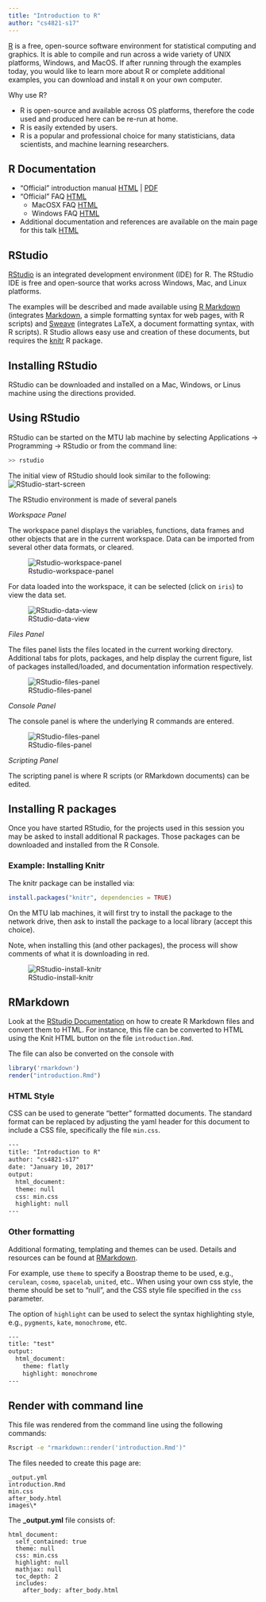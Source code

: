 ```yaml
---
title: "Introduction to R"
author: "cs4821-s17"
---
```



[R](http://www.r-project.org/) is a free, open-source software environment for statistical computing and graphics.  It is able to compile and run across a wide variety of UNIX platforms, Windows, and MacOS.  If after running through the examples today, you would like to learn more about R or complete additional examples, you can download and install `R` on your own computer.

Why use R?

* R is open-source and available across OS platforms, therefore the code used and produced here can be re-run at home.
* R is easily extended by users.
* R is a popular and professional choice for many statisticians, data scientists, and machine learning researchers.

## R Documentation

* "Official" introduction manual [HTML](http://cran.r-project.org/doc/manuals/R-intro.html) | [PDF](http://cran.r-project.org/doc/manuals/R-intro.pdf)
* "Official" FAQ [HTML](http://cran.r-project.org/doc/FAQ/R-FAQ.html)
  * MacOSX FAQ [HTML](http://cran.r-project.org/bin/macosx/RMacOSX-FAQ.html)
  * Windows FAQ [HTML](http://cran.r-project.org/bin/windows/base/rw-FAQ.html)
* Additional documentation and references are available on the main page for this talk [HTML](http://www.cs.mtu.edu/~lebrown/TechHacks-f13/)

## RStudio

[RStudio](http://rstudio.org/) is an integrated development environment (IDE) for R.  The RStudio IDE is free and open-source that works across Windows, Mac, and Linux platforms. 

The examples will be described and made available using [R Markdown](http://www.rstudio.com/ide/docs/r_markdown) (integrates [Markdown](http://daringfireball.net/projects/markdown), a simple formatting syntax for web pages, with R scripts) and [Sweave](http://www.statistik.lmu.de/~leisch/Sweave/) (integrates LaTeX, a document formatting syntax, with R scripts).  R Studio allows easy use and creation of these documents, but requires the [knitr](http://yihui.github.com/knitr/) R package.

## Installing RStudio

RStudio can be downloaded and installed on a Mac, Windows, or Linus machine using the directions provided. 

## Using RStudio

RStudio can be started on the MTU lab machine by selecting Applications -> Programming -> RStudio or from the command line:

```bash
>> rstudio
```

The initial view of RStudio should look similar to the following:
![RStudio-start-screen](images/rstudio.png)

The RStudio environment is made of several panels

*Workspace Panel*

The workspace panel displays the variables, functions, data frames and other objects that are in the current workspace. Data can be imported from several other data formats, or cleared.  

![Rstudio-workspace-panel](images/rstudio-workspace.png)

For data loaded into the workspace, it can be selected (click on `iris`) to view the data set.

![RStudio-data-view](images/rstudio-data.png)

*Files Panel*

The files panel lists the files located in the current working directory.  Additional tabs for plots, packages, and help display the current figure, list of packages installed/loaded, and documentation information respectively.

![RStudio-files-panel](images/rstudio-files.png)

*Console Panel*

The console panel is where the underlying R commands are entered.  

![RStudio-files-panel](images/rstudio-console.png)

*Scripting Panel*

The scripting panel is where R scripts (or RMarkdown documents) can be edited. 

## Installing R packages

Once you have started RStudio, for the projects used in this session you may be asked to install additional R packages.  Those packages can be downloaded and installed from the R Console. 

### Example: Installing Knitr

The knitr package can be installed via:

```r
install.packages("knitr", dependencies = TRUE)
```

On the MTU lab machines, it will first try to install the package to the network drive, then ask to install the package to a local library (accept this choice).

Note, when installing this (and other packages), the process will show comments of what it is downloading in red.

![RStudio-install-knitr](images/rstudio-install-knitr.png)

## RMarkdown

Look at the [RStudio Documentation](http://rmarkdown.rstudio.com) on how to create R Markdown files and convert them to HTML.  For instance, this file can be converted to HTML using the Knit HTML button on the file `introduction.Rmd`.

The file can also be converted on the console with 

```r
library('rmarkdown')
render("introduction.Rmd")
```

### HTML Style

CSS can be used to generate "better" formatted documents. The standard format can be replaced by adjusting the yaml header for this document to include a CSS file, specifically the file `min.css`.

```html
---
title: "Introduction to R"
author: "cs4821-s17"
date: "January 10, 2017"
output: 
  html_document:
  theme: null
  css: min.css
  highlight: null
---
```

### Other formatting

Additional formating, templating and themes can be used.  Details and resources can be found at [RMarkdown](http://rmarkdown.rstudio.com).  

For example, use `theme` to specify a Boostrap theme to be used, e.g., `cerulean`, `cosmo`, `spacelab`, `united`, etc..  When using your own css style, the theme should be set to "null", and the CSS style file specified in the `css` parameter.

The option of `highlight` can be used to select the syntax highlighting style, e.g., `pygments`, `kate`, `monochrome`, etc. 

```html
---
title: "test"
output:
  html_document:
    theme: flatly
    highlight: monochrome
---
```

## Render with command line 

This file was rendered from the command line using the following commands:

```bash
Rscript -e "rmarkdown::render('introduction.Rmd')"
```

The files needed to create this page are:

```
_output.yml
introduction.Rmd
min.css
after_body.html
images\*
```

The **\_output.yml** file consists of:

```
html_document:
  self_contained: true
  theme: null
  css: min.css
  highlight: null
  mathjax: null
  toc_depth: 2
  includes:
    after_body: after_body.html 
```


